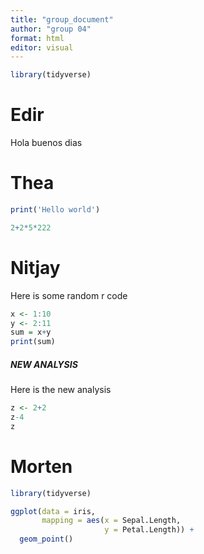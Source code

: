 ```yaml
---
title: "group_document"
author: "group 04"
format: html
editor: visual
---
```


```r
library(tidyverse)
```

# Edir

Hola buenos dias

# Thea

```r
print('Hello world')
```

```r
2+2*5*222
```

# Nitjay

Here is some random r code

```r
x <- 1:10
y <- 2:11
sum = x+y
print(sum)

```

##### NEW ANALYSIS 

Here is the new analysis

```r
z <- 2+2
z-4 
z
```

# Morten

```r
library(tidyverse)

ggplot(data = iris, 
       mapping = aes(x = Sepal.Length, 
                     y = Petal.Length)) + 
  geom_point()
```
